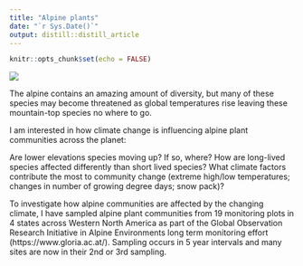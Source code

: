 ```yaml
---
title: "Alpine plants"
date: "`r Sys.Date()`"
output: distill::distill_article
---
```



```r
knitr::opts_chunk$set(echo = FALSE)
```

![](images/alpine_banner.jpg)

The alpine contains an amazing amount of diversity, but many of these species may become threatened as global temperatures rise leaving these mountain-top species no where to go. 

I am interested in how climate change is influencing alpine plant communities across the planet: 

Are lower elevations species moving up? If so, where? How are long-lived species affected differently than short lived species? What climate factors contribute the most to community change (extreme high/low temperatures; changes in number of growing degree days; snow pack)?

To investigate how alpine communities are affected by the changing climate, I have sampled alpine plant communities from 19 monitoring plots in 4 states across Western North America as part of the Global Observation Research Initiative in Alpine Environments long term monitoring effort (https://www.gloria.ac.at/). Sampling occurs in 5 year intervals and many sites are now in their 2nd or 3rd sampling. 